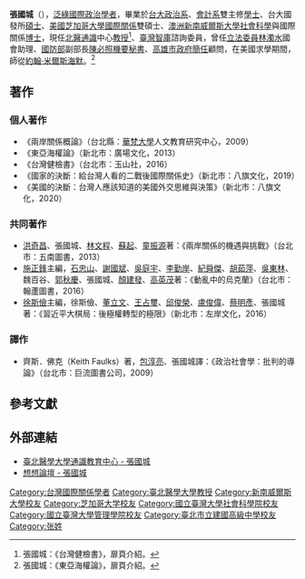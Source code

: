 {{primarysources|time=2016-10-08T00:53:16+00:00}}
'''張國城'''（{{bd|1971年}}），[[泛綠|泛綠]][[國際政治|國際政治]][[學者|學者]]，畢業於[[台大|台大]][[政治系|政治系]]、[[會計系|會計系]]雙主修[[學士|學士]]、台大國發所[[碩士|碩士]]、[[美國|美國]][[芝加哥大學|芝加哥大學]][[國際關係|國際關係]]雙碩士、[[澳洲|澳洲]][[新南威爾斯大學|新南威爾斯大學]][[社會科學|社會科學]]與國際關係[[博士|博士]]，現任[[北醫|北醫]][[通識|通識]]中心[[教授|教授]]<ref>張國城：《台灣健檢書》，扉頁介紹。</ref>、[[臺灣智庫|臺灣智庫]]諮詢委員，曾任[[立法委員|立法委員]][[林濁水|林濁水]]國會助理、[[中華民國國防部|國防部]]副部長[[陳必照|陳必照]][[機要秘書|機要秘書]]、[[高雄市政府|高雄市政府]][[簡任|簡任]]顧問，在美國求學期間，師從[[約翰·米爾斯海默|約翰·米爾斯海默]]。<ref>張國城：《東亞海權論》，扉頁介紹。</ref>

==著作==
===個人著作===
*《兩岸關係概論》（台北縣：[[華梵大學|華梵大學]]人文教育研究中心，2009）
*《東亞海權論》（新北市：廣場文化，2013）
*《台灣健檢書》（台北市：玉山社，2016）
*《國家的決斷：給台灣人看的二戰後國際關係史》（新北市：八旗文化，2019）
*《美國的決斷：台灣人應該知道的美國外交思維與決策》（新北市：八旗文化，2020）

===共同著作===
* [[洪奇昌|洪奇昌]]、張國城、[[林文程|林文程]]、[[蘇起|蘇起]]、[[童振源|童振源]]著：《兩岸關係的機遇與挑戰》（台北市：五南圖書，2013）
*[[施正鋒|施正鋒]]主編，[[石忠山|石忠山]]、[[謝國斌|謝國斌]]、[[吳庭宇|吳庭宇]]、[[李勤岸|李勤岸]]、[[紀舜傑|紀舜傑]]、[[胡茹萍|胡茹萍]]、[[吳東林|吳東林]]、魏百谷、[[郭秋慶|郭秋慶]]、張國城、[[顏建發|顏建發]]、[[高英茂|高英茂]]著：《動亂中的烏克蘭》（台北市：翰蘆圖書，2016）
*[[徐斯儉|徐斯儉]]主編，徐斯儉、[[董立文|董立文]]、[[王占璽|王占璽]]、[[邱俊榮|邱俊榮]]、[[盧俊偉|盧俊偉]]、[[蔡明彥|蔡明彥]]、張國城著：《習近平大棋局：後極權轉型的極限》（新北市：左岸文化，2016）

===譯作===
*齊斯．佛克（Keith Faulks）著，[[包淳亮|包淳亮]]、張國城譯：《政治社會學：批判的導論》（台北市：巨流圖書公司，2009）

==參考文獻==
{{reflist}}

==外部連結==
*[https://web.archive.org/web/20140815095856/http://geducation.tmu.edu.tw/people/bio.php?PID=23 臺北醫學大學通識教育中心 - 張國城]
*[http://www.thinkingtaiwan.com/author/4136 想想論壇 - 張國城] {{Wayback|url=http://www.thinkingtaiwan.com/author/4136 |date=20210413163810 }}
{{DEFAULTSORT:Chang}}
[[Category:台灣國際關係學者|Category:台灣國際關係學者]]
[[Category:臺北醫學大學教授|Category:臺北醫學大學教授]]
[[Category:新南威爾斯大學校友|Category:新南威爾斯大學校友]]
[[Category:芝加哥大学校友|Category:芝加哥大学校友]]
[[Category:國立臺灣大學社會科學院校友|Category:國立臺灣大學社會科學院校友]]
[[Category:國立臺灣大學管理學院校友|Category:國立臺灣大學管理學院校友]]
[[Category:臺北市立建國高級中學校友|Category:臺北市立建國高級中學校友]]
[[Category:张姓|Category:张姓]]